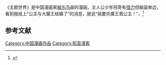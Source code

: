 《主题世界》是中国漫画家[[极乐鸟|极乐鸟]]画的漫画，主人公少年阿奇有[[怪力|怪力]]但脑袋单边，看到报纸上“公主与大魔王结婚了”的消息，就说“我要杀魔王救公主！”。<ref>{{Cite news|url=http://games.sina.com.cn/n/2010-12-21/1825462107.shtml|title=《主题世界》1-2册，新年火爆上市！|language=zh-cn|publisher=新浪|author=|date=2010年12月21日|accessdate=2015-04-26|archive-date=2018-09-29|archive-url=https://web.archive.org/web/20180929201454/http://games.sina.com.cn/n/2010-12-21/1825462107.shtml|dead-url=no}}</ref>

== 参考文献 ==
{{Reflist}}[[Category:中国漫画作品|Category:中国漫画作品]]
[[Category:知音漫客|Category:知音漫客]]